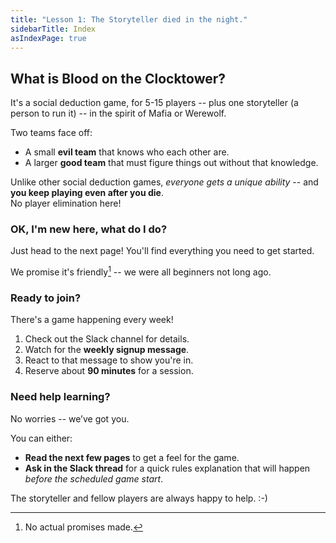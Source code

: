 ```yaml
---
title: "Lesson 1: The Storyteller died in the night."
sidebarTitle: Index
asIndexPage: true
---
```


## What is Blood on the Clocktower?

It's a social deduction game, for 5-15 players -- plus one storyteller (a person to run it) -- in the spirit of Mafia or Werewolf.

Two teams face off:

- A small **evil team** that knows who each other are.
- A larger **good team** that must figure things out without that knowledge.

Unlike other social deduction games, _everyone gets a unique ability_ -- and **you keep playing even after you die**.<br/>
No player elimination here!

### OK, I'm new here, what do I do?

Just head to the next page! You'll find everything you need to get started.

We promise it's friendly[^legal-disclaimer] -- we were all beginners not long ago.

### Ready to join?

There's a game happening every week!

1. Check out the Slack channel for details.
2. Watch for the **weekly signup message**.
3. React to that message to show you're in.
4. Reserve about **90 minutes** for a session.

### Need help learning?

No worries -- we’ve got you.

You can either:

- **Read the next few pages** to get a feel for the game.
- **Ask in the Slack thread** for a quick rules explanation that will happen *before the scheduled game start*.

The storyteller and fellow players are always happy to help. :-)

[^legal-disclaimer]: No actual promises made.
